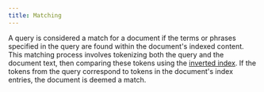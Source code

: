 ```yaml
---
title: Matching
---
```


A query is considered a match for a document if the terms or phrases specified in the query are found within the document's indexed content. This matching process involves tokenizing both the query and the document text, then comparing these tokens using the [inverted index](/api-reference/concepts/index). If the tokens from the query correspond to tokens in the document's index entries, the document is deemed a match.
